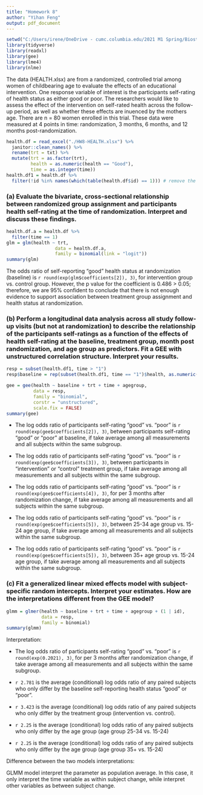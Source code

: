 ```yaml
---
title: "Homework 8"
author: "Yihan Feng"
output: pdf_document
---
```


```r
setwd("C:/Users/irene/OneDrive - cumc.columbia.edu/2021 M1 Spring/Biostatistical Methods 2/HW/HW8")
library(tidyverse)
library(readxl)
library(gee)
library(lme4)
library(nlme)
```

The data (HEALTH.xlsx) are from a randomized, controlled trial among women of childbearing age to evaluate the effects of an educational intervention. One response variable of interest is the participants self-rating of health status as either good or poor. The researchers would like to assess the effect of the intervention on self-rated health across the follow-up period, as well as whether these effects are inuenced by the mothers age. There are n = 80 women enrolled in this trial. These data
were measured at 4 points in time: randomization, 3 months, 6 months, and 12 months post-randomization.


```r
health.df = read_excel("./HW8-HEALTH.xlsx") %>%
  janitor::clean_names() %>%
  rename(trt = txt) %>%
  mutate(trt = as.factor(trt),
         health = as.numeric(health == "Good"),
         time = as.integer(time))
health.df1 = health.df %>%
  filter(!id %in% names(which(table(health.df$id) == 1))) # remove the participants with randomization only


```

\newpage

### (a) Evaluate the bivariate, cross-sectional relationship between randomized group assignment and participants health self-rating at the time of randomization. Interpret and discuss these findings.

```r
health.df.a = health.df %>%
  filter(time == 1)
glm = glm(health ~ trt,
                  data = health.df.a,
                  family = binomial(link = "logit"))
summary(glm)
```

The odds ratio of self-reporting "good" health status at randomization (baseline) is `r round(exp(glm$coefficients[2]), 3)`, for intervention group vs. control group. However, the p value for the coefficient is 0.486 > 0.05; therefore, we are 95% confident to conclude that there is not enough evidence to support association between treatment group assignment and health status at randomization. 

\newpage

### (b) Perform a longitudinal data analysis across all study follow-up visits (but not at randomization) to describe the relationship of the participants self-ratings as a function of the effects of health self-rating at the baseline, treatment group, month post randomization, and age group as predictors. Fit a GEE with unstructured correlation structure. Interpret your results.


```r
resp = subset(health.df1, time > "1")
resp$baseline = rep(subset(health.df1, time == "1")$health, as.numeric(table(resp$id)))

gee = gee(health ~ baseline + trt + time + agegroup,
          data = resp,
          family = "binomial",
          corstr = "unstructured",
          scale.fix = FALSE)
summary(gee)
```

* The log odds ratio of participants self-rating "good" vs. "poor" is `r round(exp(gee$coefficients[2]), 3)`, between participants self-rating "good" or "poor" at baseline, if take average among all measurements and all subjects within the same subgroup. 

* The log odds ratio of participants self-rating "good" vs. "poor" is `r round(exp(gee$coefficients[3]), 3)`, between participants in "intervention" or "control" treatment group, if take average among all measurements and all subjects within the same subgroup. 

* The log odds ratio of participants self-rating "good" vs. "poor" is `r round(exp(gee$coefficients[4]), 3)`, for per 3 months after randomization change, if take average among all measurements and all subjects within the same subgroup. 

* The log odds ratio of participants self-rating "good" vs. "poor" is `r round(exp(gee$coefficients[5]), 3)`, between 25-34 age group vs. 15-24 age group, if take average among all measurements and all subjects within the same subgroup. 

* The log odds ratio of participants self-rating "good" vs. "poor" is `r round(exp(gee$coefficients[5]), 3)`, between 35+ age group vs. 15-24 age group, if take average among all measurements and all subjects within the same subgroup. 

\newpage

### (c) Fit a generalized linear mixed effects model with subject-specific random intercepts. Interpret your estimates. How are the interpretations different from the GEE model?

```r
glmm = glmer(health ~ baseline + trt + time + agegroup + (1 | id),
             data = resp,
             family = binomial)
summary(glmm)
```

Interpretation: 

* The log odds ratio of participants self-rating "good" vs. "poor" is `r round(exp(0.2021), 3)`, for per 3 months after randomization change, if take average among all measurements and all subjects within the same subgroup. 

* `r 2.781` is the average (conditional) log odds ratio of any paired subjects who only differ by the baseline self-reporting health status "good" or "poor". 

* `r 3.423` is the average (conditional) log odds ratio of any paired subjects who only differ by the treatment group (intervention vs. control). 

* `r 2.25` is the average (conditional) log odds ratio of any paired subjects who only differ by the age group (age group 25-34 vs. 15-24)

* `r 2.25` is the average (conditional) log odds ratio of any paired subjects who only differ by the age group (age group 35+ vs. 15-24)

Difference between the two models interpretations: 

GLMM model interpret the parameter as population average. In this case, it only interpret the time variable as within subject change, while interpret other variables as between subject change. 
